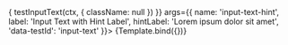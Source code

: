 

<Meta title="Components/InputText/HintLabel" component={VvInputText} />

<Canvas>
	<Story
		name="HintLabel"
		play={async (ctx) => {
			testInputText(ctx, {
				className: null
			})
		}}
		args={{
			name: 'input-text-hint',
			label: 'Input Text with Hint Label',
			hintLabel: 'Lorem ipsum dolor sit amet',
			'data-testId': 'input-text'
		}}>
		{Template.bind({})}
	</Story>
</Canvas>
